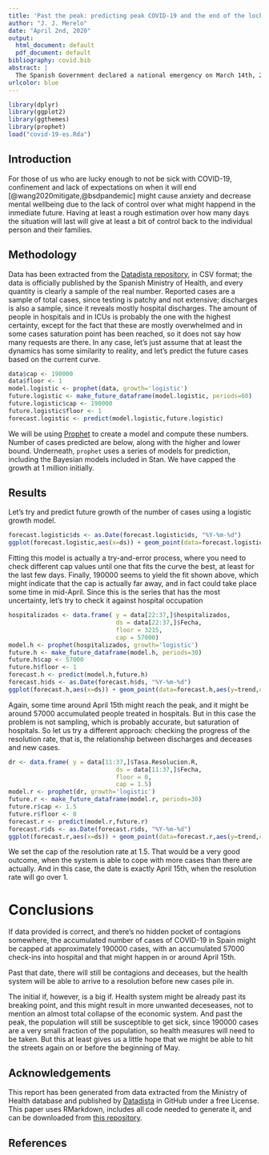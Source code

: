 ```yaml
---
title: 'Past the peak: predicting peak COVID-19 and the end of the lockdown in Spain'
author: "J. J. Merelo"
date: "April 2nd, 2020"
output:
  html_document: default
  pdf_document: default
bibliography: covid.bib
abstract: |
  The Spanish Government declared a national emergency on March 14th, 2020 due to the coronavirus outbreak. Three weeks later, there's no end in sight. The scarcity of hard data makes it hard to predict when the peak will be reached, and when it might end. In this report we will try and estimate the peak combining prediction based on different time series and the logistic growth curve.
urlcolor: blue
---
```


```r
library(dplyr)
library(ggplot2)
library(ggthemes)
library(prophet)
load("covid-19-es.Rda")
```

## Introduction

For those of us who are lucky enough to not be sick with COVID-19, confinement and lack of expectations on when it will end [@wang2020mitigate,@bsdpandemic] might cause anxiety and decrease mental wellbeing due to the lack of control over what might happend in the inmediate future. Having at least a rough estimation over how many days the situation will last will give at least a bit of control back to the individual person and their families.

## Methodology

Data has been extracted from the [Datadista repository](https://github.com/datadista/datasets), in CSV format; the data is officially published by the Spanish Ministry of Health, and every quantity is clearly a sample of the real number. Reported cases are a sample of total cases, since testing is patchy and not extensive; discharges is also a sample, since it reveals mostly hospital discharges. The amount of people in hospitals and in ICUs is probably the one with the highest certainty, except for the fact that these are mostly overwhelmed and in some cases saturation point has been reached, so it does not say how many requests are there. In any case, let's just assume that at least the dynamics has some similarity to reality, and let's predict the future cases based on the current curve.

```r
data$cap <- 190000
data$floor <- 1
model.logistic <- prophet(data, growth='logistic')
future.logistic <- make_future_dataframe(model.logistic, periods=60)
future.logistic$cap <- 190000
future.logistic$floor <- 1
forecast.logistic <- predict(model.logistic,future.logistic)
```

We will be using [Prophet](https://facebook.github.io/prophet/) to create a model and compute these numbers. Number of cases predicted are below, along with the higher and lower bound. Underneath, `prophet` uses a series of models for prediction, including the Bayesian models included in Stan. We have capped the growth at 1 million initially.

## Results

Let's try and predict future growth of the number of cases using a logistic growth model.

```r
forecast.logistic$ds <- as.Date(forecast.logistic$ds, "%Y-%m-%d")
ggplot(forecast.logistic,aes(x=ds)) + geom_point(data=forecast.logistic,aes(y=trend,color="Trend"))+  geom_point(data=data,aes(y=y,color="Actual")) + scale_y_log10() + theme_economist()

```

Fitting this model is actually a try-and-error process, where you need to check different cap values until one that fits the curve the best, at least for the last few days. Finally, 190000 seems to yield the fit shown above, which might indicate that the cap is actually far away, and in fact could take place some time in mid-April. Since this is the series that has the most uncertainty, let's try to check it against hospital occupation

```r
hospitalizados <- data.frame( y = data[22:37,]$hospitalizados,
                              ds = data[22:37,]$Fecha,
                              floor = 3215,
                              cap = 57000)
model.h <- prophet(hospitalizados, growth='logistic')
future.h <- make_future_dataframe(model.h, periods=30)
future.h$cap <- 57000
future.h$floor <- 1
forecast.h <- predict(model.h,future.h)
forecast.h$ds <- as.Date(forecast.h$ds, "%Y-%m-%d")
ggplot(forecast.h,aes(x=ds)) + geom_point(data=forecast.h,aes(y=trend,color="Trend"))+  geom_point(data=hospitalizados,aes(y=y,color="Actual")) + scale_y_log10() + theme_economist()
```

Again, some time around April 15th might reach the peak, and it might be around 57000 accumulated people treated in hospitals. But in this case the problem is not sampling, which is probably accurate, but saturation of hospitals. So let us try a different approach: checking the progress of the resolution rate, that is, the relationship between discharges and deceases and new cases. 

```r
dr <- data.frame( y = data[11:37,]$Tasa.Resolucion.R,
                              ds = data[11:37,]$Fecha,
                              floor = 0,
                              cap = 1.5)
model.r <- prophet(dr, growth='logistic')
future.r <- make_future_dataframe(model.r, periods=30)
future.r$cap <- 1.5
future.r$floor <- 0
forecast.r <- predict(model.r,future.r)
forecast.r$ds <- as.Date(forecast.r$ds, "%Y-%m-%d")
ggplot(forecast.r,aes(x=ds)) + geom_point(data=forecast.r,aes(y=trend,color="Trend"))+  geom_point(data=dr,aes(y=y,color="Actual")) + theme_economist()
```

We set the cap of the resolution rate at 1.5. That would be a very good outcome, when the system is able to cope with more cases than there are actually. And in this case, the date is exactly April 15th, when the resolution rate will go over 1.

# Conclusions

If data provided is correct, and there's no hidden pocket of contagions somewhere, the accumulated number of cases of COVID-19 in Spain might be capped at approximately 190000 cases, with an accumulated 57000 check-ins into hospital and that might happen in or around April 15th.

Past that date, there will still be contagions and deceases, but the health system will be able to arrive to a resolution before new cases pile in.

The initial if, however, is a big if. Health system might be already past its breaking point, and this might result in more unwanted deceseases, not to mention an almost total collapse of the economic system. And past the peak, the population will still be susceptible to get sick, since 190000 cases are a very small fraction of the population, so health measures will need to be taken. But this at least gives us a little hope that we might be able to hit the streets again on or before the beginning of May. 

## Acknowledgements

This report has been generated from data extracted from the Ministry of Health database and published by [Datadista](https://github.com/datadista/datasets) in GitHub under a free License. This paper uses RMarkdown, includes all code needed to generate it, and can be downloaded from [this repository](https://github.com/JJ/covid-reports).

## References
